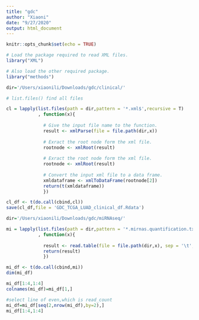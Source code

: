 ```yaml
---
title: "gdc"
author: "Xiaoni"
date: "9/27/2020"
output: html_document
---
```


```r
knitr::opts_chunk$set(echo = TRUE)
```

```r
# Load the package required to read XML files.
library("XML")

# Also load the other required package.
library("methods")
```

```r

dir='/Users/xiaonili/Downloads/gdc/clinical/'

# list.files() find all files

cl = lapply(list.files(path = dir,pattern = '*.xml$',recursive = T)
            , function(x){
  
              # Give the input file name to the function.
              result <- xmlParse(file = file.path(dir,x))
              
              # Exract the root node form the xml file.
              rootnode <- xmlRoot(result)
              
              # Exract the root node form the xml file.
              rootnode <- xmlRoot(result)
              
              # Convert the input xml file to a data frame.
              xmldataframe <- xmlToDataFrame(rootnode[2])
              return(t(xmldataframe))
              })

cl_df <- t(do.call(cbind,cl))
save(cl_df,file = 'GDC_TCGA_LUAD_clinical_df.Rdata')
```

```r
dir='/Users/xiaonili/Downloads/gdc/miRNAseq/'

mi = lapply(list.files(path = dir,pattern = '*.mirnas.quantification.txt$',recursive = T)
            , function(x){
            
              result <- read.table(file = file.path(dir,x), sep = '\t', header = T)[,1:2]
              return(result)
              })

mi_df <- t(do.call(cbind,mi))
dim(mi_df)

mi_df[1:4,1:4]
colnames(mi_df)=mi_df[1,]

#select line of even,which is read_count
mi_df=mi_df[seq(2,nrow(mi_df),by=2),]
mi_df[1:4,1:4]
```


